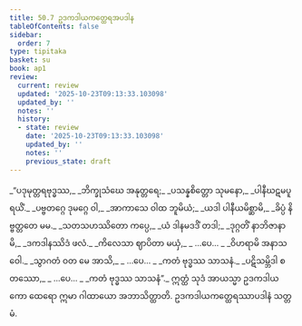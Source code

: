 ```yaml
---
title: 50.7 ဥဒကဒါယကတ္ထေရအပဒါန
tableOfContents: false
sidebar:
  order: 7
type: tipitaka
basket: su
book: ap1
review:
  current: review
  updated: '2025-10-23T09:13:33.103098'
  updated_by: ''
  notes: ''
  history:
  - state: review
    date: '2025-10-23T09:13:33.103098'
    updated_by: ''
    notes: ''
    previous_state: draft
---
```



<ReviewStatus review={frontmatter.review} showDetails={true} />

<HypothesisAnnotation frontmatter={frontmatter} />

<DynamicBreadcrumb />

<Division number="51" book="ap1" e="ch" v="20" p="433">

<Paragraph number="6492" type="verses" book="ap1">
_“ပဒုမုတ္တရဗုဒ္ဓဿ,_  
_ဘိက္ခုသံဃေ အနုတ္တရေ;_  
_ပသန္နစိတ္တော သုမနော,_  
_ပါနီဃဋမပူရယိံ._  

</Paragraph>

</Division>
<Division number="52" book="ap1" e="ch" v="20" p="433">

<Paragraph number="6493" type="verses" book="ap1">
_ပဗ္ဗတဂ္ဂေ ဒုမဂ္ဂေ ဝါ,_  
_အာကာသေ ဝါထ ဘူမိယံ;_  
_ယဒါ ပါနီယမိစ္ဆာမိ,_  
_ခိပ္ပံ နိဗ္ဗတ္တတေ မမ._  

</Paragraph>

</Division>
<Division number="53" book="ap1" e="ch" v="20" p="433">

<Paragraph number="6494" type="verses" book="ap1">
_သတသဟဿိတော ကပ္ပေ,_  
_ယံ ဒါနမဒဒိံ တဒါ;_  
_ဒုဂ္ဂတိံ နာဘိဇာနာမိ,_  
_ဒကဒါနဿိဒံ ဖလံ._  

</Paragraph>

</Division>
<Division number="54" book="ap1" e="ch" v="20" p="433">

<Paragraph number="6495" type="verses" book="ap1">
_ကိလေသာ ဈာပိတာ မယှံ,_  
_ …ပေ… _  
_ဝိဟရာမိ အနာသဝေါ._  

</Paragraph>

</Division>
<Division number="55" book="ap1" e="ch" v="20" p="433">

<Paragraph number="6496" type="verses" book="ap1">
_သွာဂတံ ဝတ မေ အာသိ,_  
_ …ပေ… _  
_ကတံ ဗုဒ္ဓဿ သာသနံ._  

</Paragraph>

</Division>
<Division number="56" book="ap1" e="ch" v="20" p="433">

<Paragraph number="6497" type="verses" book="ap1">
_ပဋိသမ္ဘိဒါ စတဿော,_  
_ …ပေ… _  
_ကတံ ဗုဒ္ဓဿ သာသနံ”._  

</Paragraph>

<Paragraph number="6498" book="ap1">
ဣတ္ထံ သုဒံ အာယသ္မာ ဥဒကဒါယကော ထေရော ဣမာ ဂါထာယော အဘာသိတ္ထာတိ.

</Paragraph>
</Division>

<Paragraph number="6499" type="center" book="ap1">
ဥဒကဒါယကတ္ထေရဿာပဒါနံ သတ္တမံ.
</Paragraph>